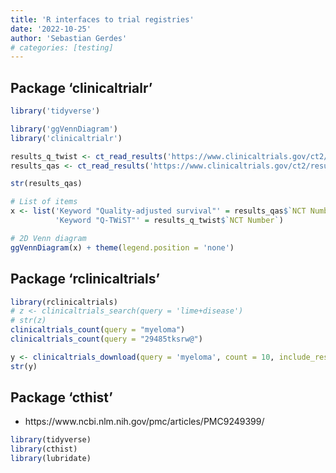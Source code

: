 ```yaml
---
title: 'R interfaces to trial registries'
date: '2022-10-25'
author: 'Sebastian Gerdes'
# categories: [testing]
---
```


## Package 'clinicaltrialr'

```r
library('tidyverse')

library('ggVennDiagram')
library('clinicaltrialr') 

results_q_twist <- ct_read_results('https://www.clinicaltrials.gov/ct2/results?cond=&term=Q-TWiST&type=&rslt=&age_v=&gndr=&intr=&titles=&outc=&spons=&lead=&id=&cntry=&state=&city=&dist=&locn=&rsub=&strd_s=&strd_e=&prcd_s=&prcd_e=&sfpd_s=&sfpd_e=&rfpd_s=&rfpd_e=&lupd_s=&lupd_e=&sort=')
results_qas <- ct_read_results('https://www.clinicaltrials.gov/ct2/results?cond=&term=%22quality+adjusted+survival%22&type=&rslt=&age_v=&gndr=&intr=&titles=&outc=&spons=&lead=&id=&cntry=&state=&city=&dist=&locn=&rsub=&strd_s=&strd_e=&prcd_s=&prcd_e=&sfpd_s=&sfpd_e=&rfpd_s=&rfpd_e=&lupd_s=&lupd_e=&sort=')

str(results_qas)

# List of items
x <- list('Keyword "Quality-adjusted survival"' = results_qas$`NCT Number`, 
          'Keyword "Q-TWiST"' = results_q_twist$`NCT Number`)

# 2D Venn diagram
ggVennDiagram(x) + theme(legend.position = 'none')
```

## Package 'rclinicaltrials'

```r
library(rclinicaltrials)
# z <- clinicaltrials_search(query = 'lime+disease') 
# str(z)
clinicaltrials_count(query = "myeloma") 
clinicaltrials_count(query = "29485tksrw@")

y <- clinicaltrials_download(query = 'myeloma', count = 10, include_results = TRUE)
str(y)

```

## Package 'cthist'

-   https://www.ncbi.nlm.nih.gov/pmc/articles/PMC9249399/

```r
library(tidyverse)
library(cthist)
library(lubridate)
```
